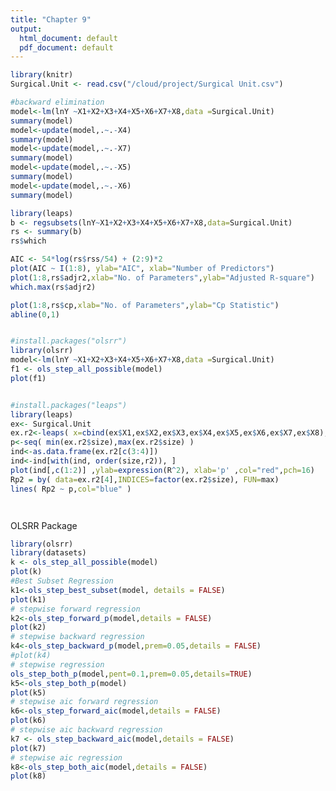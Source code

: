 ```yaml
---
title: "Chapter 9"
output:
  html_document: default
  pdf_document: default
---
```


```r
library(knitr)
Surgical.Unit <- read.csv("/cloud/project/Surgical Unit.csv")

#backward elimination
model<-lm(lnY ~X1+X2+X3+X4+X5+X6+X7+X8,data =Surgical.Unit)
summary(model)
model<-update(model,.~.-X4)
summary(model)
model<-update(model,.~.-X7)
summary(model)
model<-update(model,.~.-X5)
summary(model)
model<-update(model,.~.-X6)
summary(model)

library(leaps)
b <- regsubsets(lnY~X1+X2+X3+X4+X5+X6+X7+X8,data=Surgical.Unit)
rs <- summary(b)
rs$which

AIC <- 54*log(rs$rss/54) + (2:9)*2
plot(AIC ~ I(1:8), ylab="AIC", xlab="Number of Predictors")
plot(1:8,rs$adjr2,xlab="No. of Parameters",ylab="Adjusted R-square")
which.max(rs$adjr2)

plot(1:8,rs$cp,xlab="No. of Parameters",ylab="Cp Statistic")
abline(0,1)


#install.packages("olsrr")
library(olsrr)
model<-lm(lnY ~X1+X2+X3+X4+X5+X6+X7+X8,data =Surgical.Unit)
f1 <- ols_step_all_possible(model)
plot(f1)


#install.packages("leaps")
library(leaps)
ex<- Surgical.Unit
ex.r2<-leaps( x=cbind(ex$X1,ex$X2,ex$X3,ex$X4,ex$X5,ex$X6,ex$X7,ex$X8),y=ex$lnY, method='r2', nbest=6)
p<-seq( min(ex.r2$size),max(ex.r2$size) )
ind<-as.data.frame(ex.r2[c(3:4)])
ind<-ind[with(ind, order(size,r2)), ]
plot(ind[,c(1:2)] ,ylab=expression(R^2), xlab='p' ,col="red",pch=16)
Rp2 = by( data=ex.r2[4],INDICES=factor(ex.r2$size), FUN=max)
lines( Rp2 ~ p,col="blue" )




```
OLSRR Package
```r
library(olsrr)
library(datasets)
k <- ols_step_all_possible(model)
plot(k)
#Best Subset Regression
k1<-ols_step_best_subset(model, details = FALSE)
plot(k1)
# stepwise forward regression
k2<-ols_step_forward_p(model,details = FALSE)
plot(k2)
# stepwise backward regression
k4<-ols_step_backward_p(model,prem=0.05,details = FALSE)
#plot(k4)
# stepwise regression
ols_step_both_p(model,pent=0.1,prem=0.05,details=TRUE)
k5<-ols_step_both_p(model)
plot(k5)
# stepwise aic forward regression
k6<-ols_step_forward_aic(model,details = FALSE)
plot(k6)
# stepwise aic backward regression
k7 <- ols_step_backward_aic(model,details = FALSE)
plot(k7)
# stepwise aic regression
k8<-ols_step_both_aic(model,details = FALSE)
plot(k8)
```